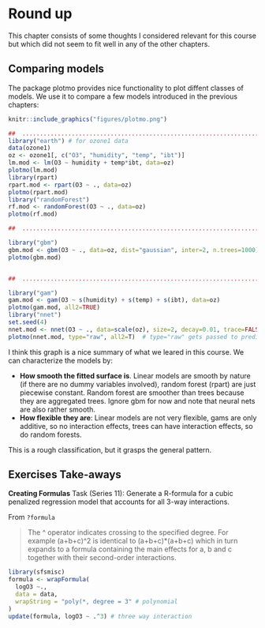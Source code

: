 # Round up

This chapter consists of some thoughts I considered relevant for this course 
but which did not seem to fit well in any of the other chapters.

## Comparing models

The package plotmo provides nice functionality to plot diffent classes of models. 
We use it to compare a few models introduced in the previous chapters:
```r
knitr::include_graphics("figures/plotmo.png")
```

```r

##  ............................................................................
library("earth") # for ozone1 data
data(ozone1)
oz <- ozone1[, c("O3", "humidity", "temp", "ibt")]
lm.mod <- lm(O3 ~ humidity + temp*ibt, data=oz)
plotmo(lm.mod)
library(rpart)
rpart.mod <- rpart(O3 ~ ., data=oz)
plotmo(rpart.mod)
library("randomForest")
rf.mod <- randomForest(O3 ~ ., data=oz)
plotmo(rf.mod)

##  ............................................................................

library("gbm")                                              
gbm.mod <- gbm(O3 ~ ., data=oz, dist="gaussian", inter=2, n.trees=1000)
plotmo(gbm.mod)


##  ............................................................................

library("gam")
gam.mod <- gam(O3 ~ s(humidity) + s(temp) + s(ibt), data=oz)
plotmo(gam.mod, all2=TRUE)
library("nnet")
set.seed(4)
nnet.mod <- nnet(O3 ~ ., data=scale(oz), size=2, decay=0.01, trace=FALSE)
plotmo(nnet.mod, type="raw", all2=T)  # type="raw" gets passed to predict
```

I think this graph is a nice summary of what we leared in this course. We can 
characterize the models by:

- **How smooth the fitted surface is**. Linear models are smooth by nature (if there
  are no dummy variables involved), random forest (rpart) are just piecewise
  constant. Random forest are smoother than trees because they are aggregated
  trees. Ignore gbm for now and note that neural nets are also rather smooth.
- **How flexible they are**: Linear models are not very flexible, gams are only 
  additive, so no interaction effects, trees can have interaction effects, 
  so do random forests.

This is a rough classification, but it grasps the general pattern.

## Exercises Take-aways

**Creating Formulas**
Task (Series 11): Generate a R-formula for a cubic penalized regression model 
that accounts for all 3-way interactions.

From `?formula` 

> The ^ operator indicates crossing to the specified degree. For example 
> (a+b+c)^2 is identical to (a+b+c)*(a+b+c) which in turn expands to a formula 
> containing the main effects for a, b and c together with their second-order 
> interactions.

```r
library(sfsmisc)
formula <- wrapFormula(
  logO3 ~., 
  data = data, 
  wrapString = "poly(*, degree = 3" # polynomial
) 
update(formula, logO3 ~ .^3) # three way interaction

```

